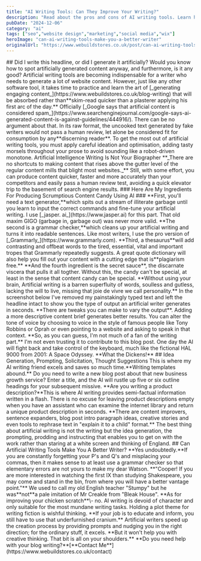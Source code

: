 ```yaml
---
title: "AI Writing Tools: Can They Improve Your Writing?"
description: "Read about the pros and cons of AI writing tools. Learn how AI can help you write with more panache, dash and brio than your competitors."
pubDate: "2024-12-06"
category: "ai"
tags: ["seo","website design","marketing","social media","wix"]
heroImage: "can-ai-writing-tools-make-you-a-better-writer"
originalUrl: "https://www.webuildstores.co.uk/post/can-ai-writing-tools-make-you-a-better-writer"
---
```




<BlogHeroImage src={heroImage} alt="AI Writing Tools: Can They Improve Your Writing?" />
## Did I write this headline, or did I generate it artificially? Would you know how to spot artificially generated content anyway, and furthermore, is it any good?
Artificial writing tools are becoming indispensable for a writer who needs to generate a lot of website content. However, just like any other software tool, it takes time to practice and learn the art of [_generating engaging content_](https://www.webuildstores.co.uk/blog-writing) that will be absorbed rather than**skim-read quicker than a plasterer applying his first arc of the day.**
Officially [_Google says that artificial content is considered spam_](https://www.searchenginejournal.com/google-says-ai-generated-content-is-against-guidelines/444916/). There can be no argument about that. In its raw format, the uncooked text generated by fake writers would not pass a human review, let alone be considered fit for consumption by any**discerning reader**.
To get the most out of artificial writing tools, you must apply careful ideation and optimisation, adding tasty morsels throughout your prose to avoid sounding like a robot-driven monotone.
Artificial Intelligence Writing Is Not Your Biographer
**_There are no shortcuts to making content that rises above the gutter level of the regular content mills that blight most websites._**
Still, with some effort, you can produce content quicker, faster and more accurately than your competitors and easily pass a human review test, avoiding a quick elevator trip to the basement of search engine results.
### Here Are My Ingredients For Producing Scrumptious Content Candy Using AI
###
**First, you'll need a text generator,**which spits out a stream of illiterate garbage until you learn to input the correct commands and fine-tune your artificial writing. I use [_jasper. ai_](https://www.jasper.ai) for this part. That old maxim GIGO (garbage in, garbage out) was never more valid.
**The second is a grammar checker,**which cleans up your artificial writing and turns it into readable sentences. Like most writers, I use the pro version of [_Grammarly_](https://www.grammarly.com).
**Third, a thesaurus**will add contrasting and offbeat words to the tired, essential, vital and important tropes that Grammarly repeatedly suggests. A great quote dictionary will also help you fill out your content with a cutting edge that is**plagiarism free.**
**And the fourth ingredient is the secret sauce**, the discarnate viscera that pulls it all togther.
Without this, the candy can't be special, at least in the sense that content candy can be special.
**Without using your brain, Artificial writing is a barren superfluity of words, soulless and gutless, lacking the will to live, missing that joie de vivre we call personality.**
In the screenshot below I've removed my painstakingly typed text and left the headline intact to show you the type of output an artificial writer generates in seconds.
**There are tweaks you can make to vary the output**. Adding a more descriptive content brief generates better results. You can alter the tone of voice by choosing to voice in the style of famous people like Tony Robbins or Oprah or even pointing to a website and asking to speak in that context.
**So, as you can guess, I'm not much of a fan of the writing part.**
I'm not even trusting it to contribute to this blog post. One day the AI will fight back and take control of the keyboard, much like the fictional HAL 9000 from 2001: A Space Odyssey.
**What the Dickens!**
## Idea Generation, Prompting, Solicitation, Thought Suggestions
This is where my AI writing friend excels and saves so much time.**Writing templates abound.**
Do you need to write a new blog post about that new business growth service? Enter a title, and the AI will rustle up five or six outline headings for your subsequent missive.
**Are you writing a product description?**This is where AI writing provides semi-factual information written in a flash.
There is no excuse for leaving product descriptions empty when you have an assistant who can examine the internet library and return a unique product description in seconds.
**There are content improvers, sentence expanders, blog post intro paragraph ideas, creative stories and even tools to rephrase text in "explain it to a child" format.**
The best thing about artificial writing is not the writing but the idea generation, the prompting, prodding and instructing that enables you to get on with the work rather than staring at a white screen and thinking of England.
## Can Artificial Writing Tools Make You A Better Writer?
**Yes undoubtedly.**If you are constantly forgetting your P's and Q's and misplacing your commas, then it makes sense to at least use a grammar checker so that elementary errors are not yours to make my dear Watson.
**"Cooper! If you are more interested in watching the first IX than studying Shakespeare, you may come and stand in the bin, from where you will have a better vantage point."**
We used to call my old English teacher "Stumpy" but he was**not**a pale imitation of Mr Creakle from "Bleak House".
**As for improving your chicken scratch**\- no. AI writing is devoid of character and only suitable for the most mundane writing tasks. Holding a plot theme for writing fiction is wishful thinking.
**If your job is to educate and inform, you still have to use that underfurnished cranium.**
Artificial writers speed up the creation process by providing prompts and nudging you in the right direction; for the ordinary stuff, it excels.
**But it won't help you with creative thinking. That bit is all on your shoulders.**
**Do you need help with your blog writing?**[**Contact Me**](https://www.webuildstores.co.uk/contact)
